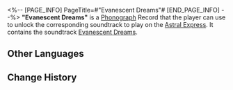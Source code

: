 <%-- [PAGE_INFO]
PageTitle=#"Evanescent Dreams"#
[END_PAGE_INFO] --%>
{{Item Infobox
|id          = 210217
|image       = Item Evanescent Dreams.png
|type        = Disk
|invCategory = Valuables
|rarity      = 3
|effect      = 
|description = A record that can be played on the Express' phonograph. It might be a chance acquisition or a gift from someone else. All sorts of memories surge up when the music plays &mdash; the smiles, encounters, touches, and the excitement of battle. Maybe that is why people still collect records even as society rapidly advances.<br />The current record contains the track "Evanescent Dreams."
}}
{{Description|''Life is but an illusion, inevitably dissipating into emptiness.''}}
'''"Evanescent Dreams"''' is a [[Phonograph]] Record that the player can use to unlock the corresponding soundtrack to play on the [[Astral Express]]. It contains the soundtrack [[Evanescent Dreams]].

==Other Languages==
{{Other Languages
|en   = "Evanescent Dreams"
|zhs  = 《烟霞逝梦》
|zht  = 〈煙霞逝夢〉
|ja   = 『煙霞に消え逝く夢』
|ko   = ≪안개와 노을처럼 사라지는 꿈≫
|es   = Sueños efímeros
|fr   = «&nbsp;Evanescent Dreams&nbsp;»
|ru   = Evanescent Dreams
|th   = Evanescent Dreams
|vi   = "Giấc Mộng Sương Khói"
|de   = „Vergängliche Träume“
|id   = "Evanescent Dreams"
|pt   = "Evanescent Dreams"
}}

==Change History==
{{Change History|1.2}}